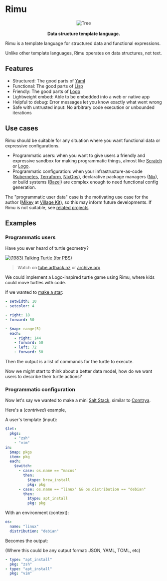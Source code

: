 # Rimu

<div align="center">
  <img
    alt="Tree"
    src="https://i.imgur.com/edQ8A2am.png"
  />
</div>

<br />

<div align="center">
  <strong>
    Data structure template language.
  </strong>
</div>

Rimu is a template language for structured data and functional expressions.

Unlike other template languages, Rimu operates on data structures, not text.

## Features

- Structured: The good parts of [Yaml](https://en.wikipedia.org/wiki/YAML)
- Functional: The good parts of [Lisp](https://en.wikipedia.org/wiki/Lisp_(programming_language))
- Friendly: The good parts of [Logo](https://en.wikipedia.org/wiki/Logo_(programming_language))
- Lightweight embed: Able to be embedded into a web or native app
- Helpful to debug: Error messages let you know exactly what went wrong
- Safe with untrusted input: No arbitrary code execution or unbounded iterations

## Use cases

Rimu should be suitable for any situation where you want functional data or expressive configurations.

- Programmatic users: when you want to give users a friendly and expressive sandbox for making programmatic things, almost like [Scratch](https://scratch.mit.edu/) or [Logo](https://en.wikipedia.org/wiki/Logo_(programming_language)).
- Programmatic configuration: when your infrastructure-as-code ([Kubernetes](https://kubernetes.io/), [Terraform](https://www.terraform.io/), [NixOps](https://github.com/NixOS/nixops)), declarative package managers ([Nix](https://nixos.org/)), or build systems ([Bazel](https://bazel.build/)) are complex enough to need functional config generation.

The "programmatic user data" case is the motivating use case for the author ([Mikey](https://mikey.nz) at [Village Kit](https://villagekit.com)), so this may inform future developments. If Rimu is not suitable, see [related projects](./related)

## Examples

###  Programmatic users

Have you ever heard of turtle geometry?

[![(1983) Talking Turtle (for PBS)](https://tube.arthack.nz/static/thumbnails/4aa0b733-971c-417e-8613-da86fb268e83.jpg)](https://tube.arthack.nz/videos/watch/d976a246-dd20-4441-82fe-d7c687a33a78)

> Watch on [tube.arthack.nz](https://tube.arthack.nz/videos/watch/96ffe315-5d1d-426f-8abe-93d8ad925dee) or [archive.org](https://archive.org/details/NOVATalkingTurtle/NOVA.S10E11.Talking.Turtle.1983.VHSRip.AAC2.0.x264-rattera.mp4)

We could implement a Logo-inspired turtle game using Rimu, where kids could move turtles with code.

If we wanted to [make a star](https://www.turtleacademy.com/programs/40499):

```yaml
- setwidth: 10
- setcolor: 4

- right: 18
- forward: 50

- $map: range(5)
  each:
    - right: 144
    - forward: 50
    - left: 72
    - forward: 50
```

Then the output is a list of commands for the turtle to execute.

Now we might start to think about a better data model, how do we want users to describe their turtle actions?

### Programmatic configuration

Now let's say we wanted to make a mini [Salt Stack](https://docs.saltproject.io/en/getstarted/), similar to [Comtrya](https://github.com/comtrya/comtrya).

Here's a (_contrived_) example,

A user's template (input):

```yaml
$let:
  pkgs:
    - "zsh"
    - "vim"
in:
  $map: pkgs
  item: pkg
  each:
    $switch:
      - case: os.name == "macos"
        then:
          $type: brew_install
          pkg: pkg
      - case: os.name == "linux" && os.distribution == "debian"
        then:
          $type: apt_install
          pkg: pkg
```

With an environment (context):

```yaml
os:
  name: "linux"
  distribution: "debian"
```

Becomes the output:

(Where this could be any output format: JSON, YAML, TOML, etc)

```yaml
- type: "apt_install"
  pkg: "zsh"
- type: "apt_install"
  pkg: "vim"
```
